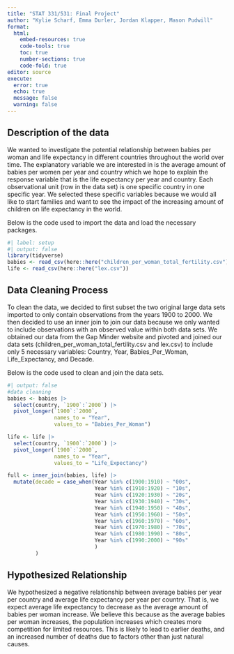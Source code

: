 ```yaml
---
title: "STAT 331/531: Final Project"
author: "Kylie Scharf, Emma Durler, Jordan Klapper, Mason Pudwill"
format: 
  html:
    embed-resources: true
    code-tools: true
    toc: true
    number-sections: true
    code-fold: true
editor: source
execute: 
  error: true
  echo: true
  message: false
  warning: false
---
```


## Description of the data

We wanted to investigate the potential relationship between babies per woman and life expectancy in different countries throughout the world over time. The explanatory variable we are interested in is the average amount of babies per women per year and country which we hope to explain the response variable that is the life expectancy per year and country. Each observational unit (row in the data set) is one specific country in one specific year. We selected these specific variables because we would all like to start families and want to see the impact of the increasing amount of children on life expectancy in the world. 

Below is the code used to import the data and load the necessary packages. 


```r
#| label: setup
#| output: false
library(tidyverse)
babies <- read_csv(here::here("children_per_woman_total_fertility.csv"))
life <- read_csv(here::here("lex.csv"))

```

## Data Cleaning Process

To clean the data, we decided to first subset the two original large data sets imported to only contain observations from the years 1900 to 2000. We then decided to use an inner join to join our data because we only wanted to include observations with an observed value within both data sets. We obtained our data from the Gap Minder website and pivoted and joined our data sets (children_per_woman_total_fertility.csv and lex.csv) to include only 5 necessary variables: Country, Year, Babies_Per_Woman, Life_Expectancy, and Decade.

Below is the code used to clean and join the data sets. 

```r
#| output: false
#data cleaning
babies <- babies |>
  select(country, `1900`:`2000`) |>
  pivot_longer(`1900`:`2000`,
               names_to = "Year",
               values_to = "Babies_Per_Woman")

life <- life |>
  select(country, `1900`:`2000`) |>
  pivot_longer(`1900`:`2000`,
               names_to = "Year",
               values_to = "Life_Expectancy")

full <- inner_join(babies, life) |>
  mutate(decade = case_when(Year %in% c(1900:1910) ~ "00s",
                            Year %in% c(1910:1920) ~ "10s",
                            Year %in% c(1920:1930) ~ "20s",
                            Year %in% c(1930:1940) ~ "30s",
                            Year %in% c(1940:1950) ~ "40s",
                            Year %in% c(1950:1960) ~ "50s",
                            Year %in% c(1960:1970) ~ "60s",
                            Year %in% c(1970:1980) ~ "70s",
                            Year %in% c(1980:1990) ~ "80s",
                            Year %in% c(1990:2000) ~ "90s"
                            )
         )

```

## Hypothesized Relationship

We hypothesized a negative relationship between average babies per year per country and average life expectancy per year per country. That is, we expect average life expectancy to decrease as the average amount of babies per woman increase. We believe this because as the average babies per woman increases, the population increases which creates more competition for limited resources. This is likely to lead to earlier deaths, and an increased number of deaths due to factors other than just natural causes. 





